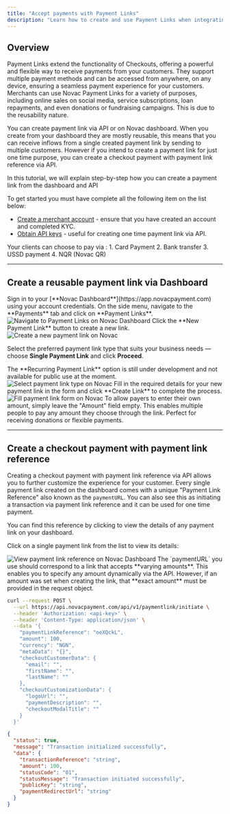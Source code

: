 ```yaml
---
title: "Accept payments with Payment Links"
description: "Learn how to create and use Payment Links when integrating with Novac."
---
```


## Overview

Payment Links extend the functionality of Checkouts, offering a powerful and flexible way to receive payments from your customers. They support multiple payment methods and can be accessed from anywhere, on any device, ensuring a seamless payment experience for your customers.
Merchants can use Novac Payment Links for a variety of purposes, including online sales on social media, service subscriptions, loan repayments, and even donations or fundraising campaigns. This is due to the reusability nature.

<Info>
   You can create payment link via API or on Novac dashboard. When you create from your dashboard they are mostly reusable, this means that you can receive inflows from a single created payment link by sending to multiple customers. However if you intend to create a payment link for just one time purpose, you can create a checkout payment with payment link reference via API.  
</Info>

In this tutorial, we will explain step-by-step how you can create a payment link from the dashboard and API 

<Accordion title="Prerequisite">
  To get started you must have complete all the following item on the list below:

  - [Create a merchant account](/docs/getting-started/create-merchant-account) - ensure that you have created an account and completed KYC.
  - [Obtain API keys](/docs/getting-started/obtain-api-keys) - useful for creating one time payment link via API.
</Accordion>

<Accordion title="Payment methods">
  Your clients can choose to pay via :
  1. Card Payment
  2. Bank transfer
  3. USSD payment
  4. NQR (Novac QR)
</Accordion>

---

## Create a reusable payment link via Dashboard

<Steps>

<Step title="Step 1 - Log in to your Novac Dashboard">
Sign in to your [**Novac Dashboard**](https://app.novacpayment.com) using your account credentials. 
</Step>

<Step title="Step 2 - Navigate to the Payments tab">
On the side menu, navigate to the **Payments** tab and click on **Payment Links**.

<Frame>
  <img 
    src="/images/link-step-0.png" 
    alt="Navigate to Payment Links on Novac Dashboard"
  />
</Frame>
</Step>

<Step title="Step 3 - Click the ‘New Payment Link’ button">
Click the **New Payment Link** button to create a new link.

<Frame>
  <img 
    src="/images/link-step-3.png" 
    alt="Create a new payment link on Novac"
  />
</Frame>

Select the preferred payment link type that suits your business needs — choose **Single Payment Link** and click **Proceed**.

<Note>
The **Recurring Payment Link** option is still under development and not available for public use at the moment.
</Note>

<Frame>
  <img 
    src="/images/link-step-2.png" 
    alt="Select payment link type on Novac"
  />
</Frame>
</Step>

<Step title="Step 4 - Complete the form">
Fill in the required details for your new payment link in the form and click **Create Link** to complete the process.

<Frame>
  <img 
    src="/images/link-step-4.png" 
    alt="Fill payment link form on Novac"
  />
</Frame>
<Note>
  To allow payers to enter their own amount, simply leave the "Amount" field empty.  
  This enables multiple people to pay any amount they choose through the link. Perfect for receiving donations or flexible payments.
</Note>

</Step>

</Steps>

---

## Create a checkout payment with payment link reference

Creating a checkout payment with payment link reference via API allows you to further customize the experience for your customer. Every single payment link created on the dashboard comes with a unique "Payment Link Reference" also known as the `paymentURL`. You can also see this as initiating a transaction via payment link reference and it can be used for one time payment.

You can find this reference by clicking to view the details of any payment link on your dashboard.  

Click on a single payment link from the list to view its details:

<Frame description="Details of a payment link">
  <img 
    src="/images/payment-url.png" 
    alt="View payment link reference on Novac Dashboard"
  />
</Frame>

<Warning>
  The `paymentURL` you use should correspond to a link that accepts **varying amounts**.  
  This enables you to specify any amount dynamically via the API.  
  However, if an amount was set when creating the link, that **exact amount** must be provided in the request object.
</Warning>

```bash expandable Request
curl --request POST \
  --url https://api.novacpayment.com/api/v1/paymentlink/initiate \
  --header 'Authorization: <api-key>' \
  --header 'Content-Type: application/json' \
  --data '{
    "paymentLinkReference": "oeXQckL",
    "amount": 100,
    "currency": "NGN",
    "metaData": "{}",
    "checkoutCustomerData": {
      "email": "",
      "firstName": "",
      "lastName": ""
    },
    "checkoutCustomizationData": {
      "logoUrl": "",
      "paymentDescription": "",
      "checkoutModalTitle": ""
    }
  }'
```

```json expandable Response
{
  "status": true,
  "message": "Transaction initialized successfully",
  "data": {
    "transactionReference": "string",
    "amount": 100,
    "statusCode": "01",
    "statusMessage": "Transaction initiated successfully",
    "publicKey": "string",
    "paymentRedirectUrl": "string"
  }
}
```
